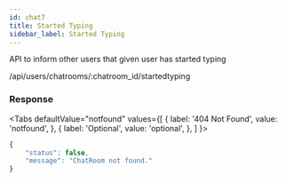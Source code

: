 ```yaml
---
id: chat7
title: Started Typing
sidebar_label: Started Typing
---
```



API to inform other users that given user has started typing

<Endpoint req="POST">/api/users/chatrooms/:chatroom_id/startedtyping</Endpoint>


### Response
<Tabs
  defaultValue="notfound"
  values={[
    { label: '404 Not Found', value: 'notfound', },
    { label: 'Optional', value: 'optional', },
  ]
}>
<TabItem value="notfound">

```js
{
    "status": false,
    "message": "ChatRoom not found."
}
```
</TabItem>
<TabItem value="optional">

```js

```
</TabItem>
</Tabs>